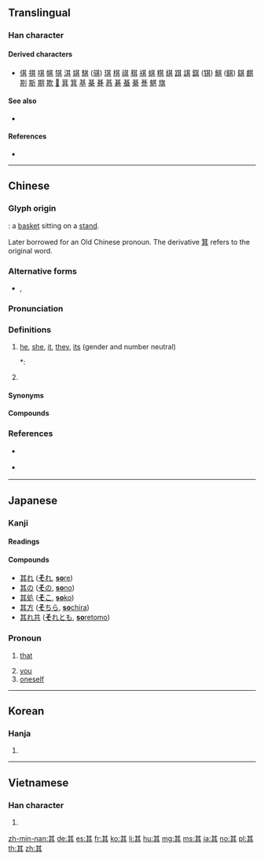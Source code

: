 {{character info/new}}
{{also|丌}}
==Translingual==
{{stroke order|strokes=8}}
{{stroke order|type=animate}}

===Han character===
{{Han char|rn=12|rad=八|as=06|sn=8|four=44801|canj=TMMC|ids=⿴共二}}

====Derived characters====
* [[倛]] [[掑]] [[唭]] [[帺]] [[猉]] [[淇]] [[娸]] [[騏]] ([[骐]]) [[琪]] [[棋]] [[祺]] [[稘]] [[褀]] [[蜞]] [[粸]] [[綨]] [[踑]] [[諆]] [[錤]] ([[𫓹]]) [[鯕]] ([[鲯]]) [[鶀]] [[麒]] [[剘]] [[斯]] [[期]] [[欺]] [[𤿺]] [[萁]] [[箕]] [[基]] [[棊]] [[朞]] [[惎]] [[碁]] [[蜝]] [[綦]] [[諅]] [[魌]] [[旗]]

====See also====
* {{l|mul|甚}} <!-- visually similar -->

====References====
* {{Han ref|kx=0127.180|dkj=01472|dj=0286.100|hdz=10245.010|uh=5176|ud=20854|bh=A8E4|bd=43236}}

----

==Chinese==
{{zh-forms}}

===Glyph origin===
{{Han etym}}
{{liushu|p}}: a [[basket]] sitting on a [[stand]].

Later borrowed for an Old Chinese pronoun. The derivative [[箕]] refers to the original word.

===Alternative forms===
* {{zh-l|丌}}, {{zh-l|亓}}

===Pronunciation===
{{zh-pron
|m=qí,jī
|c=kei4,gei1
|h=pfs=khì
|md=gì
|mn=kî
|w=3jji
|mc=y
|oc=y
|ma=
|cat=pron,det
}}
{{attention|zh|split}}

===Definitions===
{{zh-hanzi}}

# {{lb|zh|Classical Chinese}} [[he]], [[she]], [[it]], [[they]], [[its]] (gender and number neutral)
#*: {{zh-x|甘 橘，大厘 城 有 之，其 味 酸。|Dali City has sweet tangerines, but their flavour is sour.|CL|ref={{RQ:Manshu|7|Tea, Trees, Herbs and Fruits|7}}}}
# {{lb|zh|Min Dong}} {{n-g|Possessive particle.}}

====Synonyms====
{{zh-dial|他}}
{{zh-dial|的}}

====Compounds====
{{zh-der|三緘其口|上下其手|不乏其人|不其然|不勝其擾|不勝其煩|不厭其煩|不厭其詳|不堪其擾|不安其室|不得其死|不憚其煩|不解其故|不計其數|乘其不備|乘其不意|二三其德|二三其意|五世其昌|人如其名|人百其身|人盡其才|以售其奸|以售其技|何其|允執其中|充其量|兩全其美|其中|其今|其他|其來有自|其內|其勢洶洶|其味無窮|其外|其實|其後|其從如雲|其情可憫|其應若響|其樂不窮|其樂無比|其樂無窮|其樂融融|其次|其程|其貌不揚|其間|其餘|其高|出其不備|出其不意|出其東門|勉為其難|卡其布|反其真|各司其事|各展其長|各得其宜|各得其所|各從其志|各為其主|各異其趣|各盡其用|各行其志|各行其是|名副其實|名符其實|名過其實|吞吐其辭|吠非其主|含糊其辭|哲人其萎|土耳其|土耳其浴|土耳其語|地盡其利|坐享其成|大張其詞|大抬其槓|大異其趣|大行其道|天誘其衷|奉其正朔|尤其|居其大半|廁身其間|張大其事|張大其詞|徒有其名|得其三昧|得其所|得其所哉|復蹈其轍|微乎其微|忘其所以|恭逢其盛|恰如其分|慎重其事|懷璧其罪|我行其野|投其所好|捨我其誰|掩其不備|掩其無備|擊其不意|支吾其詞|攻其不備|攻其無備|文如其人|日月其除|曲盡其妙|會逢其適|望其肩背|望其肩項|望其項背|杼軸其空|果不其然|果如其言|柏京其|梁木其壞|極其|樂在其中|樂觀其成|欺以其方|死得其所|殷其靁|求其友聲|沙其馬|泰山其頹|洞察其奸|洞燭其奸|無出其右|物傷其類|物盡其用|獨善其身|獨行其是|獨行其道|玉成其事|玉成其美|理過其辭|用其所長|用非其人|盡其在我|盡其所長|直呼其名|瞠乎其後|知幾其神|確有其事|神乎其技|神乎其神|突如其來|窮極其妙|繩其祖武|罄其所有|置身其中|聽其自然|自取其咎|自取其禍|自取其辱|自圓其說|自得其樂|自食其力|自食其果|與其|舍我其誰|若有其事|若無其事|莫名其妙|莫明其妙|董其昌|薩其馬|虛有其表|言過其實|誇大其辭|誇張其辭|誇誇其談|譽過其實|貨暢其流|身當其境|身臨其境|躬逢其盛|這其間|遂其所願|過甚其實|過甚其詞|適得其反|適得其所|適逢其會|鄭重其事|酈食其|閃爍其詞|闃其無人|阿其所好|陳其美|隱約其辭|難辭其咎|靜觀其變|順其自然|首當其衝|高下其手|鬼瞰其室}}

===References===
* {{qualifier|Hakka}} {{R:hak:Lau 1997}}
* {{qualifier|Min Nan}} {{thcwd|3600}}

----

==Japanese==

===Kanji===
{{ja-kanji|grade=n|rs=八06}}

====Readings====
{{ja-readings
|goon=[[ぎ]] (gi), [[ご]] (go)
|kanon=[[き]] (ki)
|kun=[[その]] (其の, sono), [[それ]] (其れ, sore), [[し]] (shi)
}}

====Compounds====
* [[其れ]] ([[それ|'''そ'''れ]], [[sore#Japanese|'''so'''re]])
* [[其の]] ([[その|'''そ'''の]], [[sono#Japanese|'''so'''no]])
* [[其処]] ([[そこ|'''そ'''こ]], [[soko#Japanese|'''so'''ko]])
* [[其方]] ([[そちら|'''そ'''ちら]], [[sochira#Japanese|'''so'''chira]])
* [[其れ共]] ([[それとも|'''そ'''れとも]], [[soretomo#Japanese|'''so'''retomo]])

===Pronoun===
{{ja-pos|pronoun|し}}

# {{lb|ja|archaic|sort=し}} [[that]]
# [[you]]
# [[oneself]]

----

==Korean==

===Hanja===
{{ko-hanja|hangeul=기}}

# {{defn|lang=ko|sort=八06}}

----

==Vietnamese==

===Han character===
{{vi-hantu|[[khởi]], [[kì]], [[kỳ]], [[cà]]|rs=八06}}

# {{defn|lang=vi|sort=八06}}

[[zh-min-nan:其]]
[[de:其]]
[[es:其]]
[[fr:其]]
[[ko:其]]
[[li:其]]
[[hu:其]]
[[mg:其]]
[[ms:其]]
[[ja:其]]
[[no:其]]
[[pl:其]]
[[th:其]]
[[zh:其]]